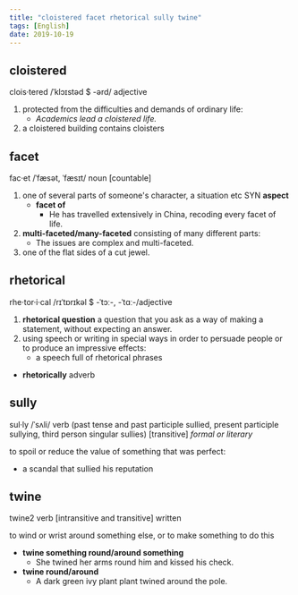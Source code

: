 ```yaml
---
title: "cloistered facet rhetorical sully twine"
tags: [English]
date: 2019-10-19
---
```


## cloistered

clois·tered /ˈklɔɪstəd $ -ərd/ adjective

1. protected from the difficulties and demands of ordinary life:
    - *Academics lead a cloistered life.*
2. a cloistered building contains cloisters

## facet

fac·et /ˈfæsət, ˈfæsɪt/ noun [countable]

1. one of several parts of someone's character, a situation etc SYN **aspect**
    - **facet of**
      - He has travelled extensively in China, recoding every facet of life.
2. **multi-faceted/many-faceted** consisting of many different parts:
    - The issues are complex and multi-faceted.
3. one of the flat sides of a cut jewel.

## rhetorical

rhe·tor·i·cal /rɪˈtɒrɪkəl $ -ˈtɔː-, -ˈtɑː-/adjective

1. **rhetorical question** a question that you ask as a way of making a statement, without
   expecting an answer.
2. using speech or writing in special ways in order to persuade people or to produce an
   impressive effects:
     - a speech full of rhetorical phrases

- **rhetorically** adverb

## sully

sul·ly /ˈsʌli/ verb (past tense and past participle sullied, present participle sullying,
third person singular sullies) [transitive] *formal or literary*

to spoil or reduce the value of something that was perfect:

- a scandal that sullied his reputation

## twine

twine2 verb [intransitive and transitive] written

to wind or wrist around something else, or to make something to do this

- **twine something round/around something**
  - She twined her arms round him and kissed his check.
- **twine round/around**
  - A dark green ivy plant plant twined around the pole.
